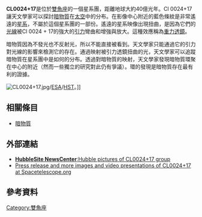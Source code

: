 {{Galaxy cluster
| name = CL0024+17
| image = [[Image:CL0024+17opt.jpg|300px]]
|caption =星系團CL0024+17<br />創建者：[[NASA|NASA]]/[[ESA|ESA]]/[[哈伯太空望遠鏡|HST]]
| epoch=[[J2000|J2000]]
| ra = {{RA|0|26|35}}<ref name="hubb">{{cite web
  | title=HubbleSite NewsCenter
  | work=Results for Cl 0024+17
  | url=http://hubblesite.org/newscenter/archive/releases/2007/17/fastfacts/
  | accessdate=2007-05-16
  | archive-date=2015-09-19
  | archive-url=https://web.archive.org/web/20150919105127/http://hubblesite.org/newscenter/archive/releases/2007/17/fastfacts/
  | dead-url=no
  }}</ref>
| dec = {{DEC|+17|9|43}}<ref name="hubb" />
| constellation = [[雙魚座|雙魚座]]<ref name="hubb" />
| member_no = 
| brightest_member = 
| other_names = ZwCl 0024+1652<ref name="hubb" />
}}

'''CL0024+17'''是位於[[雙魚座|雙魚座]]的一個星系團，距離地球大約40億光年。Cl 0024+17讓天文學家可以探討[[暗物質|暗物質]]在[[外太空|太空]]中的分布。在影像中心附近的藍色條紋是非常遙遠的[[星系|星系]]，不屬於這個星系團的一部份。遙遠的星系映像出現扭曲，是因為它們的[[光線|光線]]被Cl 0024 + 17的強大的[[引力|引力]]彎曲和增強與放大。這種效應稱為[[重力透鏡|重力透鏡]]。

暗物質因為不發光也不反射光，所以不能直接被看到。天文學家只能通過它的引力對光線的影響來檢測它的存在。通過映射被引力透鏡扭曲的光，天文學家可以追蹤暗物質在星系團中是如何的分布。透過對暗物質的映射，天文學家發現暗物質環聚在中心的附近（然而一些獨立的研究對此仍有爭議）。環的發現是暗物質存在最有利的證據。 

[[Image:CL0024+17.jpg|thumb]]/[[ESA|ESA]]/[[哈伯太空望遠鏡|HST]]。]]
{{Clear|left}}

== 相關條目 ==
* [[暗物質|暗物質]]

== 外部連結 ==
* [http://hubblesite.org/newscenter/archive/releases/2007/17/full/ '''HubbleSite NewsCenter''':Hubble pictures of CL0024+17 group]{{Wayback|url=http://hubblesite.org/newscenter/archive/releases/2007/17/full/ |date=20160303171842 }}
* [http://www.spacetelescope.org/news/html/heic0709.html Press release and more images and video presentations of CL0024+17 at Spacetelescope.org]{{Wayback|url=http://www.spacetelescope.org/news/html/heic0709.html |date=20100206104337 }}

== 參考資料 ==
{{reflist}}

[[Category:雙魚座|Category:雙魚座]]